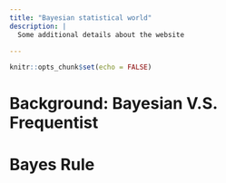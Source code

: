 ```yaml
---
title: "Bayesian statistical world"
description: |
  Some additional details about the website

---
```


```r
knitr::opts_chunk$set(echo = FALSE)
```

# Background: Bayesian V.S. Frequentist {#about}

# Bayes Rule